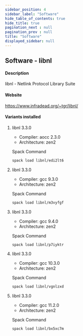 ```yaml
---
sidebar_position: 4
sidebar_label: "Software"
hide_table_of_contents: true
hide_title: true
pagination_next : null
pagination_prev : null
title: "Software"
displayed_sidebar: null
---
```


## Software - libnl


#### Description
libnl - Netlink Protocol Library Suite

#### Website
https://www.infradead.org/~tgr/libnl/

#### Variants installed

1. libnl 3.3.0

    - Compiler: aocc 2.3.0
    - Architecture: zen2

    Spack Command
    ```bash
    spack load libnl/edi2lt6
    ```

2. libnl 3.3.0

    - Compiler: gcc 9.3.0
    - Architecture: zen2

    Spack Command
    ```bash
    spack load libnl/m3vyfgf
    ```

3. libnl 3.3.0

    - Compiler: gcc 9.4.0
    - Architecture: zen2

    Spack Command
    ```bash
    spack load libnl/p7iyktr
    ```

4. libnl 3.3.0

    - Compiler: gcc 10.3.0
    - Architecture: zen2

    Spack Command
    ```bash
    spack load libnl/vgnlzxd
    ```

5. libnl 3.3.0

    - Compiler: gcc 11.2.0
    - Architecture: zen2

    Spack Command
    ```bash
    spack load libnl/bx5xc7m
    ```

